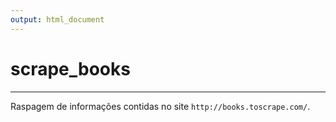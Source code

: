 ```yaml
---
output: html_document
---
```


# scrape_books

---

Raspagem de informações contidas no site `http://books.toscrape.com/`.



